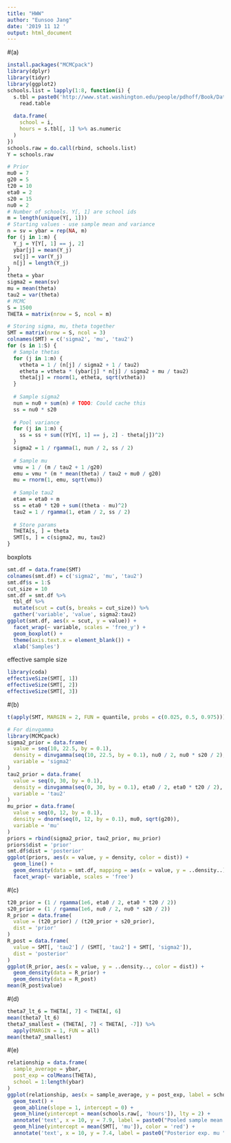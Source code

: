 ```yaml
---
title: "HWW"
author: "Eunsoo Jang"
date: '2019 11 12 '
output: html_document
---
```


#(a)
```r
install.packages("MCMCpack")
library(dplyr)
library(tidyr)
library(ggplot2)
schools.list = lapply(1:8, function(i) {
  s.tbl = paste0('http://www.stat.washington.edu/people/pdhoff/Book/Data/hwdata/school', i, '.dat') 
    read.table
  
  data.frame(
    school = i,
    hours = s.tbl[, 1] %>% as.numeric
  )
})
schools.raw = do.call(rbind, schools.list)
Y = schools.raw
```

```r
# Prior
mu0 = 7
g20 = 5
t20 = 10
eta0 = 2
s20 = 15
nu0 = 2
# Number of schools. Y[, 1] are school ids
m = length(unique(Y[, 1]))
# Starting values - use sample mean and variance
n = sv = ybar = rep(NA, m)
for (j in 1:m) {
  Y_j = Y[Y[, 1] == j, 2]
  ybar[j] = mean(Y_j)
  sv[j] = var(Y_j)
  n[j] = length(Y_j)
}
theta = ybar
sigma2 = mean(sv)
mu = mean(theta)
tau2 = var(theta)
# MCMC
S = 1500
THETA = matrix(nrow = S, ncol = m)

# Storing sigma, mu, theta together
SMT = matrix(nrow = S, ncol = 3)
colnames(SMT) = c('sigma2', 'mu', 'tau2')
for (s in 1:S) {
  # Sample thetas
  for (j in 1:m) {
    vtheta = 1 / (n[j] / sigma2 + 1 / tau2)
    etheta = vtheta * (ybar[j] * n[j] / sigma2 + mu / tau2)
    theta[j] = rnorm(1, etheta, sqrt(vtheta))
  }
  
  # Sample sigma2
  nun = nu0 + sum(n) # TODO: Could cache this
  ss = nu0 * s20
  
  # Pool variance
  for (j in 1:m) {
    ss = ss + sum((Y[Y[, 1] == j, 2] - theta[j])^2)
  }
  sigma2 = 1 / rgamma(1, nun / 2, ss / 2)
  
  # Sample mu
  vmu = 1 / (m / tau2 + 1 /g20)
  emu = vmu * (m * mean(theta) / tau2 + mu0 / g20)
  mu = rnorm(1, emu, sqrt(vmu))
  
  # Sample tau2
  etam = eta0 + m
  ss = eta0 * t20 + sum((theta - mu)^2)
  tau2 = 1 / rgamma(1, etam / 2, ss / 2)
  
  # Store params
  THETA[s, ] = theta
  SMT[s, ] = c(sigma2, mu, tau2)
}
```

boxplots

```r
smt.df = data.frame(SMT)
colnames(smt.df) = c('sigma2', 'mu', 'tau2')
smt.df$s = 1:S
cut_size = 10
smt.df = smt.df %>%
  tbl_df %>%
  mutate(scut = cut(s, breaks = cut_size)) %>%
  gather('variable', 'value', sigma2:tau2)
ggplot(smt.df, aes(x = scut, y = value)) +
  facet_wrap(~ variable, scales = 'free_y') +
  geom_boxplot() +
  theme(axis.text.x = element_blank()) +
  xlab('Samples')
```

effective sample size

```r
library(coda)
effectiveSize(SMT[, 1])
effectiveSize(SMT[, 2])
effectiveSize(SMT[, 3])
```

#(b)
```r
t(apply(SMT, MARGIN = 2, FUN = quantile, probs = c(0.025, 0.5, 0.975)))
```

```r
# For dinvgamma
library(MCMCpack)
sigma2_prior = data.frame(
  value = seq(10, 22.5, by = 0.1),
  density = dinvgamma(seq(10, 22.5, by = 0.1), nu0 / 2, nu0 * s20 / 2),
  variable = 'sigma2'
)
tau2_prior = data.frame(
  value = seq(0, 30, by = 0.1),
  density = dinvgamma(seq(0, 30, by = 0.1), eta0 / 2, eta0 * t20 / 2),
  variable = 'tau2'
)
mu_prior = data.frame(
  value = seq(0, 12, by = 0.1),
  density = dnorm(seq(0, 12, by = 0.1), mu0, sqrt(g20)),
  variable = 'mu'
)
priors = rbind(sigma2_prior, tau2_prior, mu_prior)
priors$dist = 'prior'
smt.df$dist = 'posterior'
ggplot(priors, aes(x = value, y = density, color = dist)) +
  geom_line() +
  geom_density(data = smt.df, mapping = aes(x = value, y = ..density..)) +
  facet_wrap(~ variable, scales = 'free')
```

#(c)
```r
t20_prior = (1 / rgamma(1e6, eta0 / 2, eta0 * t20 / 2))
s20_prior = (1 / rgamma(1e6, nu0 / 2, nu0 * s20 / 2))
R_prior = data.frame(
  value = (t20_prior) / (t20_prior + s20_prior),
  dist = 'prior'
)
R_post = data.frame(
  value = SMT[, 'tau2'] / (SMT[, 'tau2'] + SMT[, 'sigma2']),
  dist = 'posterior'
)
ggplot(R_prior, aes(x = value, y = ..density.., color = dist)) +
  geom_density(data = R_prior) +
  geom_density(data = R_post)
mean(R_post$value)
```

#(d)

```r
theta7_lt_6 = THETA[, 7] < THETA[, 6]
mean(theta7_lt_6)
theta7_smallest = (THETA[, 7] < THETA[, -7]) %>%
  apply(MARGIN = 1, FUN = all)
mean(theta7_smallest)
```

#(e)
```r
relationship = data.frame(
  sample_average = ybar,
  post_exp = colMeans(THETA),
  school = 1:length(ybar)
)
ggplot(relationship, aes(x = sample_average, y = post_exp, label = school)) +
  geom_text() +
  geom_abline(slope = 1, intercept = 0) +
  geom_hline(yintercept = mean(schools.raw[, 'hours']), lty = 2) +
  annotate('text', x = 10, y = 7.9, label = paste0("Pooled sample mean ", round(mean(schools.raw[, 'hours']), 2))) +
  geom_hline(yintercept = mean(SMT[, 'mu']), color = 'red') +
  annotate('text', x = 10, y = 7.4, label = paste0("Posterior exp. mu ", round(mean(SMT[, 'mu']), 2)), color = 'red')
```
